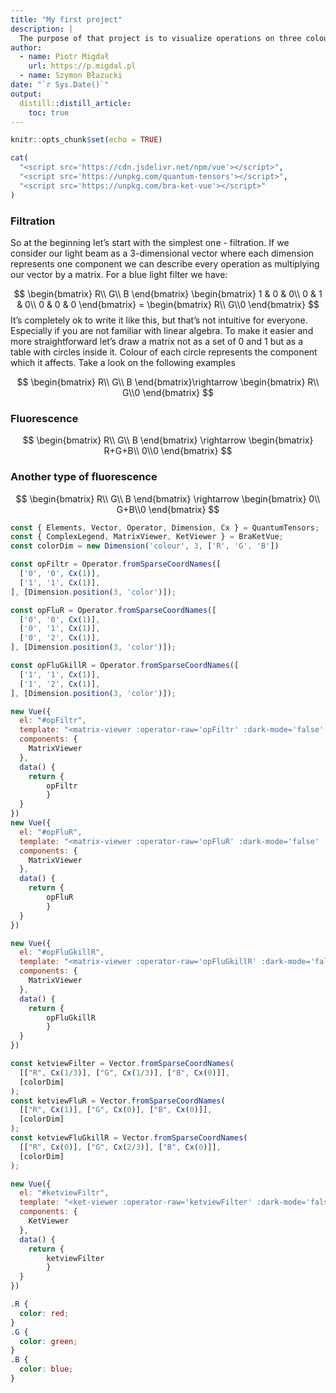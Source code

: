 ---
title: "My first project"
description: |
  The purpose of that project is to visualize operations on three coloured [<span class="R"> R </span>, <span class="G"> G </span>, <span class="B"> B </span>] light beam. We'll start with the simple ones like filtration or fluorescence and then move on to the more advanced ones.
author:
  - name: Piotr Migdał 
    url: https://p.migdal.pl
  - name: Szymon Błazucki
date: "`r Sys.Date()`"
output: 
  distill::distill_article:
    toc: true
---


```{r setup, include=FALSE}
knitr::opts_chunk$set(echo = TRUE)
```

```{r, results='asis', echo=FALSE, message=FALSE}
cat(
  "<script src='https://cdn.jsdelivr.net/npm/vue'></script>",
  "<script src='https://unpkg.com/quantum-tensors'></script>",
  "<script src='https://unpkg.com/bra-ket-vue'></script>"
)
```


### Filtration

So at the beginning let's start with the simplest one - filtration. If we consider our light beam as a 3-dimensional vector where each dimension represents one component we can describe every operation as multiplying our vector by a matrix. For a blue light filter we have: 

$$ \begin{bmatrix}
R\\
G\\
B
\end{bmatrix} \begin{bmatrix}
1 & 0 & 0\\
0 & 1 & 0\\
0 & 0 & 0
\end{bmatrix} = \begin{bmatrix} R\\ G\\0 \end{bmatrix}
$$
It's completely ok to write it like this, but that's not intuitive for everyone. Especially if you are not familiar with linear algebra. To make it easier and more straightforward let's draw a matrix not as a set of 0 and 1 but as a table with circles inside it. Colour of each circle represents the component which it affects. Take a look on the following examples 

$$ \begin{bmatrix}
R\\
G\\
B
\end{bmatrix}\rightarrow \begin{bmatrix} R\\ G\\0 \end{bmatrix}
$$

<div id='opFiltr'></div>

<div id='ketviewFiltr'></div>


### Fluorescence
$$ \begin{bmatrix}
R\\
G\\
B
\end{bmatrix} \rightarrow \begin{bmatrix} R+G+B\\ 0\\0 \end{bmatrix}
$$
<div id='opFluR'></div>

### Another type of fluorescence
$$ \begin{bmatrix}
R\\
G\\
B
\end{bmatrix} \rightarrow \begin{bmatrix} 0\\ G+B\\0 \end{bmatrix}
$$
<div id='opFluGkillR'></div>



```{js, results='asis', echo=FALSE, message=FALSE}
const { Elements, Vector, Operator, Dimension, Cx } = QuantumTensors;
const { ComplexLegend, MatrixViewer, KetViewer } = BraKetVue;
const colorDim = new Dimension('colour', 3, ['R', 'G', 'B'])

const opFiltr = Operator.fromSparseCoordNames([
  ['0', '0', Cx(1)],
  ['1', '1', Cx(1)],
], [Dimension.position(3, 'color')]);

const opFluR = Operator.fromSparseCoordNames([
  ['0', '0', Cx(1)],
  ['0', '1', Cx(1)],
  ['0', '2', Cx(1)],
], [Dimension.position(3, 'color')]);

const opFluGkillR = Operator.fromSparseCoordNames([
  ['1', '1', Cx(1)],
  ['1', '2', Cx(1)],
], [Dimension.position(3, 'color')]);

new Vue({
  el: "#opFiltr",
  template: "<matrix-viewer :operator-raw='opFiltr' :dark-mode='false' :show-legend='false' />",
  components: {
    MatrixViewer
  },
  data() {
  	return {
    	opFiltr
		}
  }
})
new Vue({
  el: "#opFluR",
  template: "<matrix-viewer :operator-raw='opFluR' :dark-mode='false' :show-legend='false' />",
  components: {
    MatrixViewer
  },
  data() {
  	return {
    	opFluR
		}
  }
})

new Vue({
  el: "#opFluGkillR",
  template: "<matrix-viewer :operator-raw='opFluGkillR' :dark-mode='false' :show-legend='false' />",
  components: {
    MatrixViewer
  },
  data() {
  	return {
    	opFluGkillR
		}
  }
})

const ketviewFilter = Vector.fromSparseCoordNames(
  [["R", Cx(1/3)], ["G", Cx(1/3)], ["B", Cx(0)]],
  [colorDim]
);
const ketviewFluR = Vector.fromSparseCoordNames(
  [["R", Cx(1)], ["G", Cx(0)], ["B", Cx(0)]],
  [colorDim]
);
const ketviewFluGkillR = Vector.fromSparseCoordNames(
  [["R", Cx(0)], ["G", Cx(2/3)], ["B", Cx(0)]],
  [colorDim]
);

new Vue({
  el: "#ketviewFiltr",
  template: "<ket-viewer :operator-raw='ketviewFilter' :dark-mode='false' :show-legend='false' />", 
  components: {
    KetViewer
  },
  data() {
  	return {
    	ketviewFilter
		}
  }
})

```






```{css, echo=FALSE}
.R {
  color: red;
}
.G {
  color: green;
}
.B {
  color: blue;
}
```